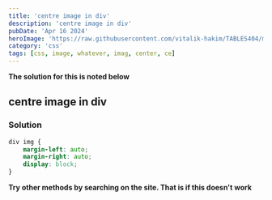 ```yaml
---
title: 'centre image in div'
description: 'centre image in div'
pubDate: 'Apr 16 2024'
heroImage: 'https://raw.githubusercontent.com/vitalik-hakim/TABLES404/main/error_b/CSS.png'
category: 'css'
tags: [css, image, whatever, imag, center, ce]
---
```


**The solution for this is noted below**

## centre image in div

### Solution

```css
div img {
	margin-left: auto;
	margin-right: auto;
	display: block;
}
```

**Try other methods by searching on the site. That is if this doesn't work**
